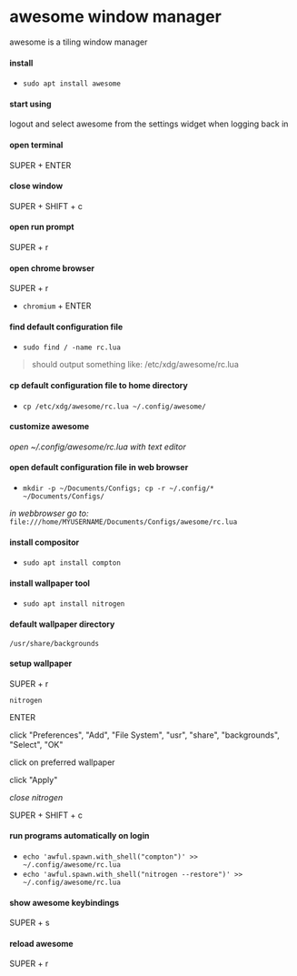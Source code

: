 # awesome window manager 


awesome is a tiling window manager

#### install 
- `sudo apt install awesome`

#### start using
logout and select awesome from the settings widget when logging back in

#### open terminal 
SUPER + ENTER

#### close window
SUPER + SHIFT + c

#### open run prompt
SUPER + r

#### open chrome browser
SUPER + r 
- `chromium` + ENTER

#### find default configuration file
- `sudo find / -name rc.lua` 
> should output something like:
/etc/xdg/awesome/rc.lua

#### cp default configuration file to home directory
- `cp /etc/xdg/awesome/rc.lua ~/.config/awesome/`

#### customize awesome 
*open ~/.config/awesome/rc.lua with text editor*

#### open default configuration file in web browser
- `mkdir -p ~/Documents/Configs; cp -r ~/.config/* ~/Documents/Configs/`

*in webbrowser go to:*
`file:///home/MYUSERNAME/Documents/Configs/awesome/rc.lua`

#### install compositor
- `sudo apt install compton`

#### install wallpaper tool
- `sudo apt install nitrogen`

#### default wallpaper directory 
`/usr/share/backgrounds`

#### setup wallpaper 
SUPER + r 

`nitrogen` 

ENTER

click "Preferences", "Add", "File System", "usr", "share", "backgrounds", "Select", "OK"

click on preferred wallpaper

click "Apply"

*close nitrogen*

SUPER + SHIFT + c


#### run programs automatically on login
- `echo 'awful.spawn.with_shell("compton")' >> ~/.config/awesome/rc.lua` 
- `echo 'awful.spawn.with_shell("nitrogen --restore")' >> ~/.config/awesome/rc.lua`

#### show awesome keybindings
SUPER + s

#### reload awesome
SUPER + r
